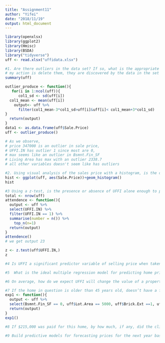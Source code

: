 ```yaml
---
title: "Assignment11"
author: "Yifei"
date: "2018/11/19"
output: html_document
---
```



```r
library(openxlsx)
library(ggplot2)
library(Hmisc)
library(BSDA)
library("tidyverse")
uff <- read.xlsx("uffidata.xlsx")
```
```r
#1. Are there outliers in the data set? If so, what is the appropriate action and how are they discovered?
# my action is delete them, they are discovered by the data in the set is larger than 3 times of the standard deviation
summary(uff)

outlier_produce <- function(){
   for(i in 1:ncol(uff)){
      col1_sd <- sd(uff[i])
  col1_mean <- mean(uff[i])
    output<- uff %>%
      filter(col1_mean-3*col1_sd>uff[i]&uff[i]< col1_mean+3*col1_sd)
}
  return(output)
}
data1 <- as.data.frame(uff$Sale.Price)
uff <- outlier_produce()

# As we observe,
# price 347000 is an outlier in sale price, 
# UFFI.IN has outlier 1 since most are 0,
# max seems like an outlier in Bsmnt.Fin_SF
# Living Area has max with an outlier 2338.7
# all other variables doesn't seem like has outliers
```

```r
#2. Using visual analysis of the sales price with a histogram, is the data normally distributed and thus amenable to parametric statistical analysis?
hist <- ggplot(uff, aes(Sale.Price))+geom_histogram()
hist

```

```r
#3 Using a z-test, is the presence or absence of UFFI alone enough to predict the value of a residential property?
total <- nrow(uff)
attendence <- function(){ 
  output <- uff %>%
  select(UFFI.IN) %>%
  filter(UFFI.IN == 1) %>%
  summarise(number = n()) %>%
    top_n(n=1)
  return(output) 
}
attendence()
# we get output 23

z <- z.test(uff$UFFI.IN,)
z
```

```r
#4 Is UFFI a significant predictor variable of selling price when taken with the full set of variables available?

```

```r
#5  What is the ideal multiple regression model for predicting home prices in this data set? Provide a detailed analysis of the model, including Adjusted R-Squared, MAD, and p-values of principal components.


```

```r
#6 On average, how do we expect UFFI will change the value of a property?

```

```r
#7 If the home in question is older than 45 years old, doesn’t have a finished basement, has a lot area of 5000 square feet, has a brick exterior, 2 enclosed parking spaces, 1700 square feet of living space, central air, and no pool, what is its predicted value and what are the 95% confidence intervals of this home with UFFI and without UFFI?
exp1 <- function(){
  output <- uff %>%
  select(Bsmnt.Fin_SF == 0, uff$Lot.Area == 5000, uff$Brick.Ext ==1, uff$Enc.Pk.Spaces == 2, uff$Living.Area_SF == 1700, uff$Central.Air == 1, uff$Pool == 0)
  return(output)
}
exp1()

```

```r
#8 If $215,000 was paid for this home, by how much, if any, did the client overpay, and how much compensation is justified due to overpayment?
```

```r
#9 Build predictive models for forecasting prices for the next year based on average historical sales prices per year. You must build a weighted moving average model with weights of 5, 3, 2 where 5 is the weight for the most recent year, an exponential smoothing model with an alpha of 0.8, and a linear regression time series model. Evaluate the models based on their MSEs. Calculate the forecast for the next year and provide a 95% confidence interval for the linear regression time series model forecast using standard error.

```









